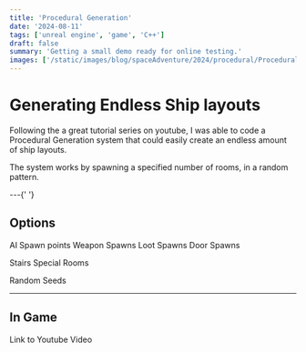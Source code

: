 ```yaml
---
title: 'Procedural Generation'
date: '2024-08-11'
tags: ['unreal engine', 'game', 'C++']
draft: false
summary: 'Getting a small demo ready for online testing.'
images: ['/static/images/blog/spaceAdventure/2024/procedural/Procedural_01.webp']
---
```


# Generating Endless Ship layouts

Following the a great tutorial series on youtube,
I was able to code a Procedural Generation system that could easily create an endless amount of ship layouts.

The system works by spawning a specified number of rooms, in a random pattern.

<VideoPlayer loop autoPlay muted src="/static/vids/2024/procedural/ProceduralGen_03.webm" />
---{' '}

## Options

AI Spawn points
Weapon Spawns
Loot Spawns
Door Spawns

Stairs
Special Rooms

Random Seeds

<div className="-mx-2 flex flex-wrap overflow-hidden xl:-mx-2">
  <div>
    <VideoPlayer loop autoPlay muted src="/static/vids/2024/procedural/ProceduralGen_01.webm" />
  </div>
</div>

---

## In Game

<VideoPlayer loop autoPlay muted src="/static/vids/2024/procedural/ProceduralGen_02.webm" />

Link to Youtube Video
